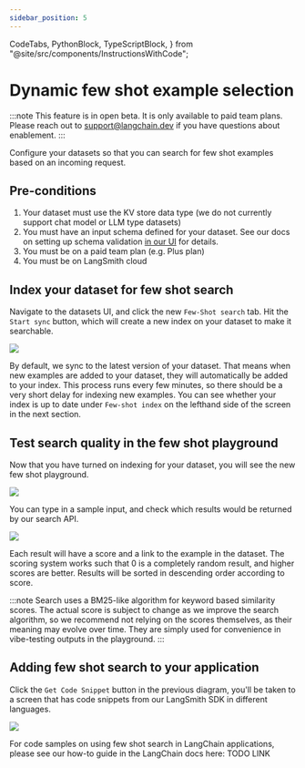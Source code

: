 ```yaml
---
sidebar_position: 5
---
```


  CodeTabs,
  PythonBlock,
  TypeScriptBlock,
} from "@site/src/components/InstructionsWithCode";

# Dynamic few shot example selection

:::note
This feature is in open beta. It is only available to paid team plans. Please reach out to support@langchain.dev
if you have questions about enablement.
:::

Configure your datasets so that you can search for few shot examples based on an incoming request.

## Pre-conditions

1. Your dataset must use the KV store data type (we do not currently support chat model or LLM type datasets)
2. You must have an input schema defined for your dataset. See our docs on setting up schema validation [in our UI](./manage_datasets_in_application#dataset-schema-validation) for details.
3. You must be on a paid team plan (e.g. Plus plan)
4. You must be on LangSmith cloud

## Index your dataset for few shot search

Navigate to the datasets UI, and click the new `Few-Shot search` tab. Hit the `Start sync` button, which will
create a new index on your dataset to make it searchable.

![](../static/few_shot_tab_unsynced.png)

By default, we sync to the latest version of your dataset. That means when new examples are added to your dataset, they
will automatically be added to your index. This process runs every few minutes, so there should be a very short delay for
indexing new examples. You can see whether your index is up to date under `Few-shot index` on the lefthand side of the screen
in the next section.

## Test search quality in the few shot playground

Now that you have turned on indexing for your dataset, you will see the new few shot playground.

![](../static/few_shot_synced_empty_state.png)

You can type in a sample input, and check which results would be returned by our search API.

![](../static/few_shot_search_results.png)

Each result will have a score and a link to the example in the dataset. The scoring system works such that
0 is a completely random result, and higher scores are better. Results will be sorted in descending order
according to score.

:::note
Search uses a BM25-like algorithm for keyword based similarity scores. The actual score is subject to change
as we improve the search algorithm, so we recommend not relying on the scores themselves, as their meaning
may evolve over time. They are simply used for convenience in vibe-testing outputs in the playground.
:::

## Adding few shot search to your application

Click the `Get Code Snippet` button in the previous diagram, you'll be taken to a screen that has
code snippets from our LangSmith SDK in different languages.

![](../static/few_shot_code_snippet.png)

For code samples on using few shot search in LangChain applications, please see our how-to guide
in the LangChain docs here: TODO LINK

